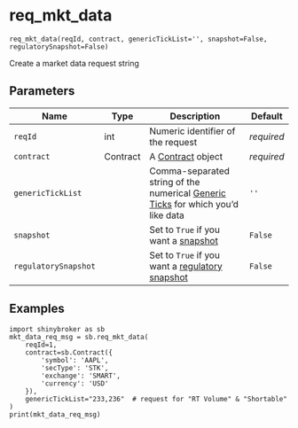 # req_mkt_data { #shinybroker.req_mkt_data }

`req_mkt_data(reqId, contract, genericTickList='', snapshot=False, regulatorySnapshot=False)`

Create a market data request string

## Parameters

| Name                 | Type     | Description                                                                                                                                                                 | Default    |
|----------------------|----------|-----------------------------------------------------------------------------------------------------------------------------------------------------------------------------|------------|
| `reqId`              | int      | Numeric identifier of the request                                                                                                                                           | _required_ |
| `contract`           | Contract | A [Contract](`shinybroker.Contract`) object                                                                                                                                 | _required_ |
| `genericTickList`    |          | Comma-separated string of the numerical [Generic Ticks](https://www.interactivebrokers.com/campus/ibkr-api-page/twsapi-doc/#available-tick-types) for which you'd like data | `''`       |
| `snapshot`           |          | Set to `True` if you want a [snapshot](https://www.interactivebrokers.com/campus/ibkr-api-page/twsapi-doc/#streaming-data-snapshot)                                         | `False`    |
| `regulatorySnapshot` |          | Set to `True` if you want a [regulatory snapshot](https://www.interactivebrokers.com/campus/ibkr-api-page/twsapi-doc/#regulatory-snapshot)                                  | `False`    |

## Examples

```
import shinybroker as sb
mkt_data_req_msg = sb.req_mkt_data(
    reqId=1,
    contract=sb.Contract({
        'symbol': 'AAPL',
        'secType': 'STK',
        'exchange': 'SMART',
        'currency': 'USD'
    }),
    genericTickList="233,236"  # request for "RT Volume" & "Shortable"
)
print(mkt_data_req_msg)
```
